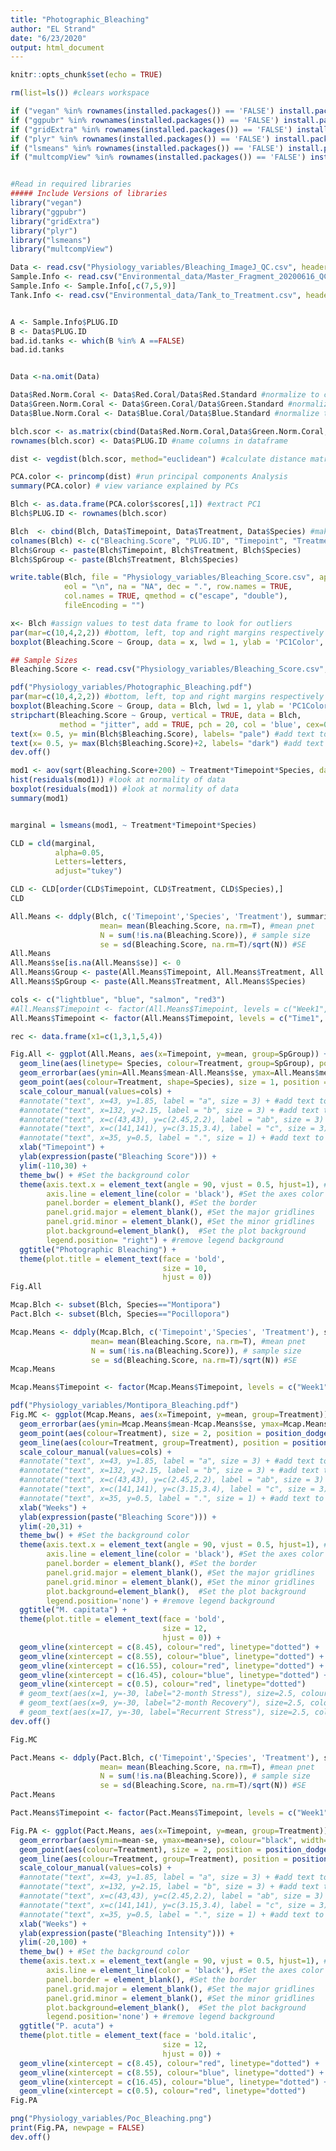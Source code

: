 ```yaml
---
title: "Photographic_Bleaching"
author: "EL Strand"
date: "6/23/2020"
output: html_document
---
```


```r
knitr::opts_chunk$set(echo = TRUE)
```

```r
rm(list=ls()) #clears workspace 

if ("vegan" %in% rownames(installed.packages()) == 'FALSE') install.packages('vegan') 
if ("ggpubr" %in% rownames(installed.packages()) == 'FALSE') install.packages('ggpubr') 
if ("gridExtra" %in% rownames(installed.packages()) == 'FALSE') install.packages('gridExtra') 
if ("plyr" %in% rownames(installed.packages()) == 'FALSE') install.packages('plyr') 
if ("lsmeans" %in% rownames(installed.packages()) == 'FALSE') install.packages('lsmeans') 
if ("multcompView" %in% rownames(installed.packages()) == 'FALSE') install.packages('multcompView') 


#Read in required libraries
##### Include Versions of libraries
library("vegan")
library("ggpubr")
library("gridExtra")
library("plyr") 
library("lsmeans")
library("multcompView")
```

```r
Data <- read.csv("Physiology_variables/Bleaching_ImageJ_QC.csv", header=T, sep=",", na.string="NA") #read in data file
Sample.Info <- read.csv("Environmental_data/Master_Fragment_20200616_QC.csv", header=T, sep=",", na.string="NA") #read in data file 
Sample.Info <- Sample.Info[,c(7,5,9)]
Tank.Info <- read.csv("Environmental_data/Tank_to_Treatment.csv", header=T, sep=",", na.string="NA") #read in data file 


A <- Sample.Info$PLUG.ID
B <- Data$PLUG.ID
bad.id.tanks <- which(B %in% A ==FALSE)
bad.id.tanks


Data <-na.omit(Data)
```

```r
Data$Red.Norm.Coral <- Data$Red.Coral/Data$Red.Standard #normalize to color standard
Data$Green.Norm.Coral <- Data$Green.Coral/Data$Green.Standard #normalize to color standard
Data$Blue.Norm.Coral <- Data$Blue.Coral/Data$Blue.Standard #normalize to color standard
```

```r
blch.scor <- as.matrix(cbind(Data$Red.Norm.Coral,Data$Green.Norm.Coral,Data$Blue.Norm.Coral)) #create matrix
rownames(blch.scor) <- Data$PLUG.ID #name columns in dataframe

dist <- vegdist(blch.scor, method="euclidean") #calculate distance matrix of color scores

PCA.color <- princomp(dist) #run principal components Analysis
summary(PCA.color) # view variance explained by PCs

Blch <- as.data.frame(PCA.color$scores[,1]) #extract PC1
Blch$PLUG.ID <- rownames(blch.scor)

Blch  <- cbind(Blch, Data$Timepoint, Data$Treatment, Data$Species) #make a dataframe of PC1 and experiment factors
colnames(Blch) <- c("Bleaching.Score", "PLUG.ID", "Timepoint", "Treatment", "Species")
Blch$Group <- paste(Blch$Timepoint, Blch$Treatment, Blch$Species)
Blch$SpGroup <- paste(Blch$Treatment, Blch$Species)
```

```r
write.table(Blch, file = "Physiology_variables/Bleaching_Score.csv", append = FALSE, quote = TRUE, sep = ",",
            eol = "\n", na = "NA", dec = ".", row.names = TRUE,
            col.names = TRUE, qmethod = c("escape", "double"),
            fileEncoding = "")

x<- Blch #assign values to test data frame to look for outliers
par(mar=c(10,4,2,2)) #bottom, left, top and right margins respectively
boxplot(Bleaching.Score ~ Group, data = x, lwd = 1, ylab = 'PC1Color', las=2, cex=0.8) #plot boxplot of PC1 color score by Genotype and timepoint

## Sample Sizes 
Bleaching.Score <- read.csv("Physiology_variables/Bleaching_Score.csv", header=T, sep=",", na.string="NA") #read in data file
```

```r
pdf("Physiology_variables/Photographic_Bleaching.pdf")
par(mar=c(10,4,2,2)) #bottom, left, top and right margins respectively
boxplot(Bleaching.Score ~ Group, data = Blch, lwd = 1, ylab = 'PC1Color', las=2) #plot boxplot of PC1 color score by Genotype and timepoint
stripchart(Bleaching.Score ~ Group, vertical = TRUE, data = Blch, 
           method = "jitter", add = TRUE, pch = 20, col = 'blue', cex=0.2) #include all datapoints in blue overlaid on boxplots
text(x= 0.5, y= min(Blch$Bleaching.Score), labels= "pale") #add text to indicate dark and pale on graphic
text(x= 0.5, y= max(Blch$Bleaching.Score)+2, labels= "dark") #add text to indicate dark and pale on graphic
dev.off()

mod1 <- aov(sqrt(Bleaching.Score+200) ~ Treatment*Timepoint*Species, data=Blch) #run an ANOVA by Genotype
hist(residuals(mod1)) #look at normality of data
boxplot(residuals(mod1)) #look at normality of data
summary(mod1)


marginal = lsmeans(mod1, ~ Treatment*Timepoint*Species)

CLD = cld(marginal,
          alpha=0.05,
          Letters=letters,
          adjust="tukey")

CLD <- CLD[order(CLD$Timepoint, CLD$Treatment, CLD$Species),]
CLD
```

```r
All.Means <- ddply(Blch, c('Timepoint','Species', 'Treatment'), summarize,
                    mean= mean(Bleaching.Score, na.rm=T), #mean pnet
                    N = sum(!is.na(Bleaching.Score)), # sample size
                    se = sd(Bleaching.Score, na.rm=T)/sqrt(N)) #SE
All.Means
All.Means$se[is.na(All.Means$se)] <- 0
All.Means$Group <- paste(All.Means$Timepoint, All.Means$Treatment, All.Means$Species)
All.Means$SpGroup <- paste(All.Means$Treatment, All.Means$Species)

cols <- c("lightblue", "blue", "salmon", "red3")
#All.Means$Timepoint <- factor(All.Means$Timepoint, levels = c("Week1", "Week2", "Week3", "Week4", "Week5", "Week6", "Week7", "Week8", "Week9", "Week10", "Week11", "Week12", "Week13", "Week14", "Week15", "Week16"))
All.Means$Timepoint <- factor(All.Means$Timepoint, levels = c("Time1", "Time2", "Time3", "Time4", "Time5", "Time6", "Time7", "Time8", "Time9", "Time10", "Time11", "Time12", "Time13", "Time14", "Time15", "Time16"))

rec <- data.frame(x1=c(1,3,1,5,4))
```

```r
Fig.All <- ggplot(All.Means, aes(x=Timepoint, y=mean, group=SpGroup)) + 
  geom_line(aes(linetype= Species, colour=Treatment, group=SpGroup), position = position_dodge(width = 0.1), alpha=0.5) + # colour, group both depend on cond2
  geom_errorbar(aes(ymin=All.Means$mean-All.Means$se, ymax=All.Means$mean+All.Means$se), colour="black", width=0, size=0.5, position = position_dodge(width = 0.1)) +
  geom_point(aes(colour=Treatment, shape=Species), size = 1, position = position_dodge(width = 0.1)) +
  scale_colour_manual(values=cols) +
  #annotate("text", x=43, y=1.85, label = "a", size = 3) + #add text to the graphic for posthoc letters
  #annotate("text", x=132, y=2.15, label = "b", size = 3) + #add text to the graphic for posthoc letters
  #annotate("text", x=c(43,43), y=c(2.45,2.2), label = "ab", size = 3) + #add text to the graphic for posthoc letters
  #annotate("text", x=c(141,141), y=c(3.15,3.4), label = "c", size = 3) + #add text to the graphic for posthoc letters
  #annotate("text", x=35, y=0.5, label = ".", size = 1) + #add text to the graphic for posthoc letters
  xlab("Timepoint") +
  ylab(expression(paste("Bleaching Score"))) +
  ylim(-110,30) +
  theme_bw() + #Set the background color
  theme(axis.text.x = element_text(angle = 90, vjust = 0.5, hjust=1), #Set the text angle
        axis.line = element_line(color = 'black'), #Set the axes color
        panel.border = element_blank(), #Set the border
        panel.grid.major = element_blank(), #Set the major gridlines
        panel.grid.minor = element_blank(), #Set the minor gridlines
        plot.background=element_blank(),  #Set the plot background
        legend.position= "right") + #remove legend background
  ggtitle("Photographic Bleaching") +
  theme(plot.title = element_text(face = 'bold', 
                                  size = 10, 
                                  hjust = 0))
Fig.All
```

```r
Mcap.Blch <- subset(Blch, Species=="Montipora")
Pact.Blch <- subset(Blch, Species=="Pocillopora")

Mcap.Means <- ddply(Mcap.Blch, c('Timepoint','Species', 'Treatment'), summarize,
                  mean= mean(Bleaching.Score, na.rm=T), #mean pnet
                  N = sum(!is.na(Bleaching.Score)), # sample size
                  se = sd(Bleaching.Score, na.rm=T)/sqrt(N)) #SE
Mcap.Means

Mcap.Means$Timepoint <- factor(Mcap.Means$Timepoint, levels = c("Week1", "Week2", "Week3", "Week4", "Week5", "Week6", "Week7", "Week8", "Week9", "Week10", "Week11", "Week12", "Week13", "Week14", "Week15", "Week16"))
```

```r
pdf("Physiology_variables/Montipora_Bleaching.pdf")
Fig.MC <- ggplot(Mcap.Means, aes(x=Timepoint, y=mean, group=Treatment)) + 
  geom_errorbar(aes(ymin=Mcap.Means$mean-Mcap.Means$se, ymax=Mcap.Means$mean+Mcap.Means$se), colour="black", width=.1, position = position_dodge(width = 0.1)) +
  geom_point(aes(colour=Treatment), size = 2, position = position_dodge(width = 0.1)) +
  geom_line(aes(colour=Treatment, group=Treatment), position = position_dodge(width = 0.2), alpha=0.4) + # colour, group both depend on cond2
  scale_colour_manual(values=cols) +
  #annotate("text", x=43, y=1.85, label = "a", size = 3) + #add text to the graphic for posthoc letters
  #annotate("text", x=132, y=2.15, label = "b", size = 3) + #add text to the graphic for posthoc letters
  #annotate("text", x=c(43,43), y=c(2.45,2.2), label = "ab", size = 3) + #add text to the graphic for posthoc letters
  #annotate("text", x=c(141,141), y=c(3.15,3.4), label = "c", size = 3) + #add text to the graphic for posthoc letters
  #annotate("text", x=35, y=0.5, label = ".", size = 1) + #add text to the graphic for posthoc letters
  xlab("Weeks") +
  ylab(expression(paste("Bleaching Score"))) +
  ylim(-20,31) +
  theme_bw() + #Set the background color
  theme(axis.text.x = element_text(angle = 90, vjust = 0.5, hjust=1), #Set the text angle
        axis.line = element_line(color = 'black'), #Set the axes color
        panel.border = element_blank(), #Set the border
        panel.grid.major = element_blank(), #Set the major gridlines
        panel.grid.minor = element_blank(), #Set the minor gridlines
        plot.background=element_blank(),  #Set the plot background
        legend.position='none') + #remove legend background
  ggtitle("M. capitata") +
  theme(plot.title = element_text(face = 'bold', 
                                  size = 12, 
                                  hjust = 0)) +
  geom_vline(xintercept = c(8.45), colour="red", linetype="dotted") + 
  geom_vline(xintercept = c(8.55), colour="blue", linetype="dotted") + 
  geom_vline(xintercept = c(16.55), colour="red", linetype="dotted") + 
  geom_vline(xintercept = c(16.45), colour="blue", linetype="dotted") +
  geom_vline(xintercept = c(0.5), colour="red", linetype="dotted") 
  # geom_text(aes(x=1, y=-30, label="2-month Stress"), size=2.5, colour="red", angle=90, vjust=-1, hjust=0) +
  # geom_text(aes(x=9, y=-30, label="2-month Recovery"), size=2.5, colour="blue", angle=90, vjust=-1, hjust=0) +
  # geom_text(aes(x=17, y=-30, label="Recurrent Stress"), size=2.5, colour="red", angle=90, vjust=-1, hjust=0) 
dev.off()

Fig.MC
```

```r
Pact.Means <- ddply(Pact.Blch, c('Timepoint','Species', 'Treatment'), summarize,
                    mean= mean(Bleaching.Score, na.rm=T), #mean pnet
                    N = sum(!is.na(Bleaching.Score)), # sample size
                    se = sd(Bleaching.Score, na.rm=T)/sqrt(N)) #SE
Pact.Means

Pact.Means$Timepoint <- factor(Pact.Means$Timepoint, levels = c("Week1", "Week2", "Week3", "Week4", "Week5", "Week6", "Week7", "Week8", "Week9", "Week10", "Week11", "Week12", "Week13", "Week14", "Week15", "Week16"))

Fig.PA <- ggplot(Pact.Means, aes(x=Timepoint, y=mean, group=Treatment)) + 
  geom_errorbar(aes(ymin=mean-se, ymax=mean+se), colour="black", width=.1, position = position_dodge(width = 0.1)) +
  geom_point(aes(colour=Treatment), size = 2, position = position_dodge(width = 0.1)) +
  geom_line(aes(colour=Treatment, group=Treatment), position = position_dodge(width = 0.2), alpha=0.4) + # colour, group both depend on cond2
  scale_colour_manual(values=cols) +
  #annotate("text", x=43, y=1.85, label = "a", size = 3) + #add text to the graphic for posthoc letters
  #annotate("text", x=132, y=2.15, label = "b", size = 3) + #add text to the graphic for posthoc letters
  #annotate("text", x=c(43,43), y=c(2.45,2.2), label = "ab", size = 3) + #add text to the graphic for posthoc letters
  #annotate("text", x=c(141,141), y=c(3.15,3.4), label = "c", size = 3) + #add text to the graphic for posthoc letters
  #annotate("text", x=35, y=0.5, label = ".", size = 1) + #add text to the graphic for posthoc letters
  xlab("Weeks") +
  ylab(expression(paste("Bleaching Intensity"))) +
  ylim(-20,100) +
  theme_bw() + #Set the background color
  theme(axis.text.x = element_text(angle = 90, vjust = 0.5, hjust=1), #Set the text angle
        axis.line = element_line(color = 'black'), #Set the axes color
        panel.border = element_blank(), #Set the border
        panel.grid.major = element_blank(), #Set the major gridlines
        panel.grid.minor = element_blank(), #Set the minor gridlines
        plot.background=element_blank(),  #Set the plot background
        legend.position='none') + #remove legend background
  ggtitle("P. acuta") +
  theme(plot.title = element_text(face = 'bold.italic', 
                                  size = 12, 
                                  hjust = 0)) + 
  geom_vline(xintercept = c(8.45), colour="red", linetype="dotted") + 
  geom_vline(xintercept = c(8.55), colour="blue", linetype="dotted") + 
  geom_vline(xintercept = c(16.45), colour="blue", linetype="dotted") +
  geom_vline(xintercept = c(0.5), colour="red", linetype="dotted") 
Fig.PA

png("Physiology_variables/Poc_Bleaching.png")
print(Fig.PA, newpage = FALSE)
dev.off()
```




